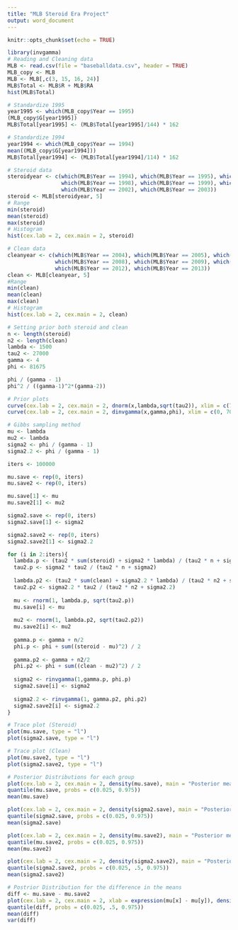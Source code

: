 ```yaml
---
title: "MLB Steroid Era Project"
output: word_document
---
```


```r
knitr::opts_chunk$set(echo = TRUE)
```


```r
library(invgamma)
# Reading and Cleaning data
MLB <- read.csv(file = "baseballdata.csv", header = TRUE)
MLB_copy <- MLB
MLB <- MLB[,c(3, 15, 16, 24)]
MLB$Total <- MLB$R + MLB$RA
hist(MLB$Total)
```

```r
# Standardize 1995
year1995 <- which(MLB_copy$Year == 1995)
(MLB_copy$G[year1995])
MLB$Total[year1995] <- (MLB$Total[year1995]/144) * 162
```

```r
# Standardize 1994
year1994 <- which(MLB_copy$Year == 1994)
mean((MLB_copy$G[year1994]))
MLB$Total[year1994] <- (MLB$Total[year1994]/114) * 162
```

```r
# Steroid data
steroidyear <- c(which(MLB$Year == 1994), which(MLB$Year == 1995), which(MLB$Year == 1996), which(MLB$Year == 1997), 
                 which(MLB$Year == 1998), which(MLB$Year == 1999), which(MLB$Year == 2000), which(MLB$Year == 2001),
                 which(MLB$Year == 2002), which(MLB$Year == 2003))
steroid <- MLB[steroidyear, 5]
# Range
min(steroid)
mean(steroid)
max(steroid)
# Histogram
hist(cex.lab = 2, cex.main = 2, steroid)
```

```r
# Clean data
cleanyear <- c(which(MLB$Year == 2004), which(MLB$Year == 2005), which(MLB$Year == 2006), which(MLB$Year == 2007), 
               which(MLB$Year == 2008), which(MLB$Year == 2009), which(MLB$Year == 2010), which(MLB$Year == 2011),
               which(MLB$Year == 2012), which(MLB$Year == 2013))
clean <- MLB[cleanyear, 5]
#Range
min(clean)
mean(clean)
max(clean)
# Histogram
hist(cex.lab = 2, cex.main = 2, clean)
```

```r
# Setting prior both steroid and clean
n <- length(steroid)
n2 <- length(clean)
lambda <- 1500
tau2 <- 27000
gamma <- 4
phi <- 81675

phi / (gamma - 1)
phi^2 / ((gamma-1)^2*(gamma-2))

# Prior plots
curve(cex.lab = 2, cex.main = 2, dnorm(x,lambda,sqrt(tau2)), xlim = c(750, 2350), xlab = expression(lambda), main = "Prior mean", ylab = "density")
curve(cex.lab = 2, cex.main = 2, dinvgamma(x,gamma,phi), xlim = c(0, 70000), xlab = expression(sigma^2), main = "Prior Variance", ylab = "density")
```

```r
# Gibbs sampling method
mu <- lambda
mu2 <- lambda
sigma2 <- phi / (gamma - 1)
sigma2.2 <- phi / (gamma - 1)

iters <- 100000

mu.save <- rep(0, iters)
mu.save2 <- rep(0, iters)

mu.save[1] <- mu
mu.save2[1] <- mu2

sigma2.save <- rep(0, iters)
sigma2.save[1] <- sigma2

sigma2.save2 <- rep(0, iters)
sigma2.save2[1] <- sigma2.2

for (i in 2:iters){
  lambda.p <- (tau2 * sum(steroid) + sigma2 * lambda) / (tau2 * n + sigma2)
  tau2.p <- sigma2 * tau2 / (tau2 * n + sigma2)
  
  lambda.p2 <- (tau2 * sum(clean) + sigma2.2 * lambda) / (tau2 * n2 + sigma2.2)
  tau2.p2 <- sigma2.2 * tau2 / (tau2 * n2 + sigma2.2)
  
  mu <- rnorm(1, lambda.p, sqrt(tau2.p))
  mu.save[i] <- mu
  
  mu2 <- rnorm(1, lambda.p2, sqrt(tau2.p2))
  mu.save2[i] <- mu2
  
  gamma.p <- gamma + n/2
  phi.p <- phi + sum((steroid - mu)^2) / 2
  
  gamma.p2 <- gamma + n2/2
  phi.p2 <- phi + sum((clean - mu2)^2) / 2
  
  sigma2 <- rinvgamma(1,gamma.p, phi.p)
  sigma2.save[i] <- sigma2
  
  sigma2.2 <- rinvgamma(1, gamma.p2, phi.p2)
  sigma2.save2[i] <- sigma2.2
}

# Trace plot (Steroid)
plot(mu.save, type = "l")
plot(sigma2.save, type = "l")

# Trace plot (Clean)
plot(mu.save2, type = "l")
plot(sigma2.save2, type = "l")
```

```r
# Posterior Distributions for each group
plot(cex.lab = 2, cex.main = 2, density(mu.save), main = "Posterior mean(Steroid)")
quantile(mu.save, probs = c(0.025, 0.975))
mean(mu.save)

plot(cex.lab = 2, cex.main = 2, density(sigma2.save), main = "Posterior variance(Steroid)")
quantile(sigma2.save, probs = c(0.025, 0.975))
mean(sigma2.save)

plot(cex.lab = 2, cex.main = 2, density(mu.save2), main = "Posterior mean(Clean)")
quantile(mu.save2, probs = c(0.025, 0.975))
mean(mu.save2)

plot(cex.lab = 2, cex.main = 2, density(sigma2.save2), main = "Posterior variance(Clean)")
quantile(sigma2.save2, probs = c(0.025, .5, 0.975))
mean(sigma2.save2)

# Postrior Distribution for the difference in the means
diff <- mu.save - mu.save2
plot(cex.lab = 2, cex.main = 2, xlab = expression(mu[x] - mu[y]), density(diff), main = "Post. dist. of the difference in means")
quantile(diff, probs = c(0.025, .5, 0.975))
mean(diff)
var(diff)
```

